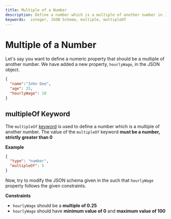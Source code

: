 ```yaml
---
title: Multiple of a Number
description: Define a number which is a multiple of another number in JSON Schema.
keywords:  integer, JSON Schema, multiple, multipleOf
---
```


# Multiple of a Number

Let's say you want to define a numeric property that should be a multiple of another number. We have added a new property, `hourlyWage`, in the JSON object.


```json highlightLineStart={4}
{
  "name":"John Doe",
  "age": 25,
  "hourlyWage": 10
}
```

## multipleOf Keyword 

The `multipleOf` [keyword](https://json-schema.org/learn/glossary#keyword) is used to define a number which is a multiple of another number. The value of the `multipleOf` keyword **must be a number, strictly greater than 0**

**Example**

```json
{
  "type": "number",
  "multipleOf": 5
}
```

Now, try to modify the JSON schema given in the <SideEditorLink/> such that `hourlyWage` property follows the given constraints. 

**Constraints**
- `hourlyWage` should be a **multiple of 0.25**
- `hourlyWage` should have **minimum value of 0** and **maximum value of 100**


